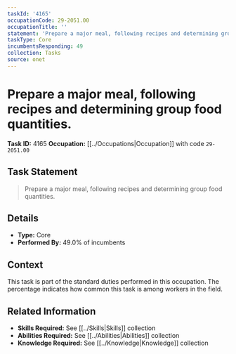 ```yaml
---
taskId: '4165'
occupationCode: 29-2051.00
occupationTitle: ''
statement: 'Prepare a major meal, following recipes and determining group food quantities.'
taskType: Core
incumbentsResponding: 49
collection: Tasks
source: onet
---
```

# Prepare a major meal, following recipes and determining group food quantities.

**Task ID:** 4165
**Occupation:** [[../Occupations|Occupation]] with code `29-2051.00`

## Task Statement

> Prepare a major meal, following recipes and determining group food quantities.

## Details

- **Type:** Core
- **Performed By:** 49.0% of incumbents

## Context

This task is part of the standard duties performed in this occupation. The percentage indicates how common this task is among workers in the field.

## Related Information

- **Skills Required:** See [[../Skills|Skills]] collection
- **Abilities Required:** See [[../Abilities|Abilities]] collection
- **Knowledge Required:** See [[../Knowledge|Knowledge]] collection

